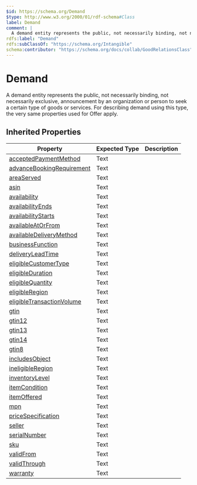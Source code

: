 ```yaml
---
$id: https://schema.org/Demand
$type: http://www.w3.org/2000/01/rdf-schema#Class
label: Demand
comment: |
  A demand entity represents the public, not necessarily binding, not necessarily exclusive, announcement by an organization or person to seek a certain type of goods or services. For describing demand using this type, the very same properties used for Offer apply.
rdfs:label: "Demand"
rdfs:subClassOf: "https://schema.org/Intangible"
schema:contributor: "https://schema.org/docs/collab/GoodRelationsClass"
---
```


# Demand

A demand entity represents the public, not necessarily binding, not necessarily exclusive, announcement by an organization or person to seek a certain type of goods or services. For describing demand using this type, the very same properties used for Offer apply.

## Inherited Properties

| Property | Expected Type | Description |
| --- | --- | --- |
| [acceptedPaymentMethod](https://schema.org/acceptedPaymentMethod) | Text |  |
| [advanceBookingRequirement](https://schema.org/advanceBookingRequirement) | Text |  |
| [areaServed](https://schema.org/areaServed) | Text |  |
| [asin](https://schema.org/asin) | Text |  |
| [availability](https://schema.org/availability) | Text |  |
| [availabilityEnds](https://schema.org/availabilityEnds) | Text |  |
| [availabilityStarts](https://schema.org/availabilityStarts) | Text |  |
| [availableAtOrFrom](https://schema.org/availableAtOrFrom) | Text |  |
| [availableDeliveryMethod](https://schema.org/availableDeliveryMethod) | Text |  |
| [businessFunction](https://schema.org/businessFunction) | Text |  |
| [deliveryLeadTime](https://schema.org/deliveryLeadTime) | Text |  |
| [eligibleCustomerType](https://schema.org/eligibleCustomerType) | Text |  |
| [eligibleDuration](https://schema.org/eligibleDuration) | Text |  |
| [eligibleQuantity](https://schema.org/eligibleQuantity) | Text |  |
| [eligibleRegion](https://schema.org/eligibleRegion) | Text |  |
| [eligibleTransactionVolume](https://schema.org/eligibleTransactionVolume) | Text |  |
| [gtin](https://schema.org/gtin) | Text |  |
| [gtin12](https://schema.org/gtin12) | Text |  |
| [gtin13](https://schema.org/gtin13) | Text |  |
| [gtin14](https://schema.org/gtin14) | Text |  |
| [gtin8](https://schema.org/gtin8) | Text |  |
| [includesObject](https://schema.org/includesObject) | Text |  |
| [ineligibleRegion](https://schema.org/ineligibleRegion) | Text |  |
| [inventoryLevel](https://schema.org/inventoryLevel) | Text |  |
| [itemCondition](https://schema.org/itemCondition) | Text |  |
| [itemOffered](https://schema.org/itemOffered) | Text |  |
| [mpn](https://schema.org/mpn) | Text |  |
| [priceSpecification](https://schema.org/priceSpecification) | Text |  |
| [seller](https://schema.org/seller) | Text |  |
| [serialNumber](https://schema.org/serialNumber) | Text |  |
| [sku](https://schema.org/sku) | Text |  |
| [validFrom](https://schema.org/validFrom) | Text |  |
| [validThrough](https://schema.org/validThrough) | Text |  |
| [warranty](https://schema.org/warranty) | Text |  |
